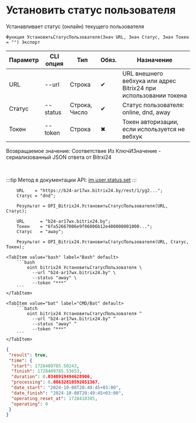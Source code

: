 ﻿---
sidebar_position: 18
---


# Установить статус пользователя
 Устанавливает статус (онлайн) текущего пользователя



`Функция УстановитьСтатусПользователя(Знач URL, Знач Статус, Знач Токен = "") Экспорт`

  | Параметр | CLI опция | Тип | Обяз. | Назначение |
  |-|-|-|-|-|
  | URL | --url | Строка | &#x2714; | URL внешнего вебхука или адрес Bitrix24 при использовании токена |
  | Статус | --status | Строка, Число | &#x2714; | Статус пользователя: online, dnd, away |
  | Токен | --token | Строка | &#x2716; | Токен авторизации, если используется не вебхук |

  
  Возвращаемое значение:   Соответствие Из КлючИЗначение - сериализованный JSON ответа от Bitrxi24

<br/>

:::tip
Метод в документации API: [im.user.status.set](https://dev.1c-bitrix.ru/learning/course/index.php?COURSE_ID=93&LESSON_ID=11499)
:::
<br/>


```bsl title="Пример использования для 1С:Предприятие/OneScript"
    URL    = "https://b24-ar17wx.bitrix24.by/rest/1/yg2...";
    Статус = "dnd";

    Результат = OPI_Bitrix24.УстановитьСтатусПользователя(URL, Статус);

    URL      = "b24-ar17wx.bitrix24.by";
    Токен    = "6fa52667006e9f06006b12e400000001000...";
    Статус   = "away";

    Результат = OPI_Bitrix24.УстановитьСтатусПользователя(URL, Статус, Токен);
```
    

 <Tabs>
  
    <TabItem value="bash" label="Bash" default>
        ```bash
            oint bitrix24 УстановитьСтатусПользователя \
              --url "b24-ar17wx.bitrix24.by" \
              --status "away" \
              --token "***"
        ```
    </TabItem>
  
    <TabItem value="bat" label="CMD/Bat" default>
        ```batch
            oint bitrix24 УстановитьСтатусПользователя ^
              --url "b24-ar17wx.bitrix24.by" ^
              --status "away" ^
              --token "***"
        ```
    </TabItem>
</Tabs>


```json title="Результат"
{
 "result": true,
 "time": {
  "start": 1728409785.50243,
  "finish": 1728409785.53653,
  "duration": 0.0340919494628906,
  "processing": 0.00632810592651367,
  "date_start": "2024-10-08T20:49:45+03:00",
  "date_finish": "2024-10-08T20:49:45+03:00",
  "operating_reset_at": 1728410385,
  "operating": 0
 }
}
```
